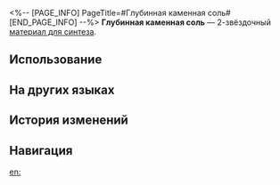 <%-- [PAGE_INFO]
PageTitle=#Глубинная каменная соль#
[END_PAGE_INFO] --%>
{{Предмет Инфобокс
|id          = 181018
|Изображение = Предмет Глубинная каменная соль.png
|Тип         = Материал для синтеза
|Инвентарь   = Другие материалы
|Редкость    = 2
|Эффект      = 
|Описание    = Материал для синтеза уровня 2
|Источник1   = [[Руины раздора каструма Кремноса: Воин ярости и другие противники]]
|Источник2   = [[Разрушаемые предметы на Амфореусе]]
|Источник3   = [[Чашелист (золотой)]]
}}
{{Описание|Солевые кристаллы из глубин разлома. Такие кристаллы бережно хранят земледельцы, считая их обнажённым спинным мозгом Геориоса, бескорыстным даром. При вспахивании целины достаточно лишь крошек каменной соли, чтобы вдохнуть жизнь в бесплодную пустошь.<br /><br />''«Нет ничего лучше неорганического удобрения. Неорганического!»''}}
'''Глубинная каменная соль''' — 2-звёздочный [[Материалы для синтеза|материал для синтеза]].

==Использование==
{{Используется в создании}}

==На других языках==
{{На других языках
|en   = Deep Marrow Rock Salt
|zhs  = 深髓岩盐
|zht  = 深髓岩鹽
|ja   = 神髄岩塩
|ko   = 심수 암염
|es   = Sal de rocas profundas
|fr   = Moelle de sel gemme des profondeurs
|ru   = Глубинная каменная соль
|th   = Deep Marrow Rock Salt
|vi   = Muối Đá Tủy Sâu
|de   = Tiefes Steinsalz
|id   = Deep Marrow Rock Salt
|pt   = Sal Grosso de Medulas Profundas
}}

==История изменений==
{{История изменений|3.5}}

==Навигация==
{{Материалы синтеза Навбокс}}

[[en:]]